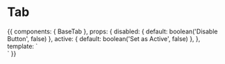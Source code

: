 
<Meta title="Components/BaseTab" component={BaseTab} />

# Tab

<Props of={BaseTab} />

<Preview>
  <Story name="Default">
    {{
      components: {
        BaseTab
      },
      props: {
        disabled: {
          default: boolean('Disable Button', false)
        },
        active: {
          default: boolean('Set as Active', false)
        },
      },
      template: `
        <div class="flex justify-center mx-auto max-w-lg py-6 bg-gray-100">
          <BaseTab
            :disabled="disabled"
            :active="active"
            tabText="Tab Label"
          />
        </div>`
    }}
  </Story>
</Preview>
